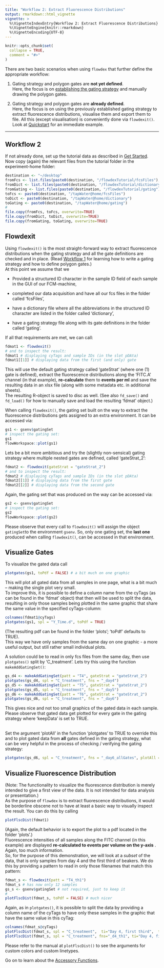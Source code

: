 ```yaml
---
title: "Workflow 2: Extract Fluorescence Distributions"
output: rmarkdown::html_vignette
vignette: >
  %\VignetteIndexEntry{Workflow 2: Extract Fluorescence Distributions}
  %\VignetteEngine{knitr::rmarkdown}
  %\VignetteEncoding{UTF-8}
---
```


```r
knitr::opts_chunk$set(
  collapse = TRUE,
  comment = "#>"
)
```

There are two basic scenarios when using `flowdex` that further define the appropriate workflow:

1.  Gating strategy and polygon gates are **not yet defined**.\
    Here, the focus is on [establishing the gating strategy](https://bpollner.github.io/flowdex/articles/workflow_1.html) and manually drawing the polygon gates.

2.  Gating strategy and polygon gates are **already defined**.\
    Here, the focus is on using the previously established gating strategy to extract fluorescence distributions, visualise them and export them to file. All this (except visualisation) is conveniently done via `flowdexit()`. Look at [Quickstart](https://bpollner.github.io/flowdex/articles/flowdex.html#quickstart) for an immediate example.

------------------------------------------------------------------------

## Workflow 2

If not already done, set up the tutorial data as described in [Get Started](https://bpollner.github.io/flowdex/articles/flowdex.html).\
Now copy (again) the relevant files from the tutorial folder in the experiment-home folder:

``` r
destination <- "~/desktop"
fromFcs <- list.files(paste0(destination, "/flowdexTutorial/fcsFiles"), full.names=TRUE)
fromDict <- list.files(paste0(destination, "/flowdexTutorial/dictionary"), full.names=TRUE)
fromGating <- list.files(paste0(destination, "/flowdexTutorial/gating"), full.names=TRUE)
toFcs <- paste0(destination, "/tapWater@home/fcsFiles")
toDict <- paste0(destination, "/tapWater@home/dictionary")
toGating <- paste0(destination, "/tapWater@home/gating")
#
file.copy(fromFcs, toFcs, overwrite=TRUE)
file.copy(fromDict, toDict, overwrite=TRUE)
file.copy(fromGating, toGating, overwrite=TRUE)
```

## Flowdexit

Using `flowdexit()` is the most straight-forward way to extract fluorescence distributions when the gating strategy and all the gate definitions are checked and in place. (Read [Workflow 1](https://bpollner.github.io/flowdex/articles/workflow_1.html) for learning how to write a gating strategy and how to define polygon gates.)\
At this point we assume that we

-   Provided a structured ID character in the sample ID field of each sample in the GUI of our FCM-machine,

-   completed our data acquisition and have all our fcs files in the folder called 'fcsFiles',

-   have a dictionary file where all the abbreviations in the structured ID character are listed in the folder called 'dictionary',

-   have a gating strategy file along with its gate definitions in the folder called 'gating'.

If all that requirements are met, we can call:

``` r
fdmat1 <- flowdexit()
# and to inspect the result:
fdmat1 # displaying cyTags and sample IDs (in the slot pDAta)
fdmat1[[1]] # displaying data from the first (and only) gate
```

This will use the default gating strategy called 'gateStrat' (where one (1) gate is defined), extract the fluorescence distributions along the 'FITC.A' channel (in that example), **re-calculate** them to **events per ml** and save the resulting data in an xlsx file (along with some metadata etc. in additional sheets).\
The resulting R-object is saved to disc as well. (See also `fd_save()` and `fd_load()` for how to manually save and load the resulting 'fdmat' object.)

When calling `flowdexit()`, the gating set built on the way to extract the fluorescence distributions gets assigned to an extra environment. It can be accessed via:

``` r
gs1 <- gsenv$gatingSet
# inspect the gating set:
gs1
flowWorkspace::plot(gs1)
```

Lets be a bit more ambitious and try the (slightly non-sensical) gating strategy where multiple nested gates are defined, called 'gateStrat_2':

``` r
fdmat2 <- flowdexit(gateStrat = "gateStrat_2")
# and to inspect the result:
fdmat2 # displaying cyTags and sample IDs (in the slot pDAta)
fdmat2[[1]] # displaying data from the first gate
fdmat2[[2]] # displaying data from the second gate
```

Again, the gating set that was produced on the way can be accessed via:

``` r
gs2 <- gsenv$gatingSet
# inspect the gating set:
gs2
flowWorkspace::plot(gs2)
```

Please observe that every call to `flowdexit()` will assign the object `gatingSet`to the environment `gsenv`. So, only one gating set, the **last one** produced when calling `flowdexit()`, can be accessed in that environment.

## Visualize Gates

To visualize the gated data call

``` r
plotgates(gs1, toPdf = FALSE) # a bit much on one graphic
```

This will plot all gated data from all samples in one page, what is a bit much -- making the single plot very small.\
To improve this, it is possible to define a column name from the cyTags (as can be found in the 'fdmat' object) that then will be used to split the data, resulting in only those samples being plotted in the same graphic that share the same value in the specified cyTags-column:

``` r
colnames(fdmat1@cyTags)
plotgates(gs1, spl = "Y_Time.d", toPdf = TRUE)
```

(The resulting pdf can be found in the folder 'plots'; 'toPdf' defaults to TRUE).\
This way we have only samples from the same day on one graphic - a more useful output, but still rather small individual plots.

A solution could be to read in only fcs files from the same day, then use `plotgates()` split by 'C_treatment'. Lets try this using the function `makeAddGatingSet()`:

``` r
gs_d4 <- makeAddGatingSet(patt = "T4", gateStrat = "gateStrat_2")
plotgates(gs_d4, spl = "C_treatment", fns = "_day4")
gs_d5 <- makeAddGatingSet(patt = "T5", gateStrat = "gateStrat_2")
plotgates(gs_d5, spl = "C_treatment", fns = "_day5")
gs_d6 <- makeAddGatingSet(patt = "T6", gateStrat = "gateStrat_2")
plotgates(gs_d6, spl = "C_treatment", fns = "_day6")
```

This gives nice and not too small graphics of the gated data in each sample. Please observe that gated data get plotted for every gate in the gating strategy where 'keepData' is set to TRUE.

\
Set the argument 'plotAll' in the function 'plotgates' to TRUE to override this and to plot gated data from **all** gates defined in the gating strategy, what can be very helpful in the process of checking / verifying the gating strategy:

``` r
plotgates(gs_d6, spl = "C_treatment", fns = "_day6_allGates", plotAll = TRUE)
```

## Visualize Fluorescence Distribution

(Note: The functionality to visualize the fluorescence distribution is merely intended to give a first view of the data. It is not intended for data analysis or presentation.)\
As the purpose of `flowdex` is to extract fluorescence distributions, it would be borderline obscene not to have at least a basic way to visually inspect the result. You can do this by calling

``` r
plotFlscDist(fdmat1)
```

(Again, the default behavior is to export the plot to a pdf located in the folder 'plots'.)\
Fluorescence intensities of all samples along the FITC channel (in this example) are displayed **re-calculated to events per volume on the y-axis** .\
Again, too much information.\
So, for the purpose of this demonstration, we will look at a *subset* of the data, that is only samples from day 4 and the first third of beakers. We do this by providing a pattern to read in only those filenames that match this pattern:

``` r
fdmat_s <- flowdexit(patt = "T4_th1")
fdmat_s # has now only 12 samples
gs_s <- gsenv$gatingSet # not required, just to keep it
#
plotFlscDist(fdmat_s, toPdf = FALSE) # much nicer
```

Again, as in `plotgates()`, it is possible to split the data by providing a column name of the cyTags to have only these samples in the graphic that have the same value in this cyTag:

``` r
colnames(fdmat_s@cyTags)
plotFlscDist(fdmat_s, spl = "C_treatment",  ti="Day 4, first third",  toPdf = FALSE)
plotFlscDist(fdmat_s, spl = "C_treatment", fns="_d4_th1", ti="Day 4, first third") # export to pdf
```

Please refer to the manual at `plotFlscDist()` to see the arguments for custom colors and custom linetypes.

Go on to learn about the [Accessory Functions](https://bpollner.github.io/flowdex/articles/accessory.html).
